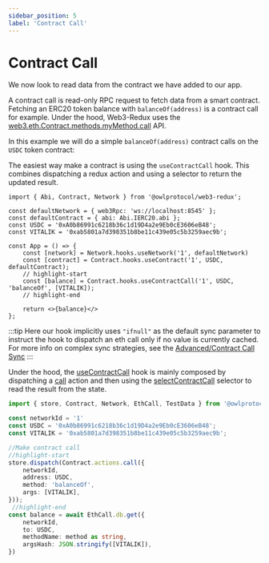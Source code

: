 ```yaml
---
sidebar_position: 5
label: 'Contract Call'
---
```



# Contract Call

We now look to read data from the contract we have added to our app.

A contract call is read-only RPC request to fetch data from a smart contract. Fetching an ERC20 token balance with `balanceOf(address)` is a contract call for example. Under the hood, Web3-Redux uses the [web3.eth.Contract.methods.myMethod.call](https://web3js.readthedocs.io/en/v1.7.0/web3-eth-contract.html#methods-mymethod-call) API.

In this example we will do a simple `balanceOf(address)` contract calls on the `USDC` token contract:


<Tabs groupId="framework">
<TabItem value="react" label="React">

The easiest way make a contract is using the `useContractCall` hook. This combines dispatching a redux action and using a selector to return the updated result.

```tsx  title="src/App.tsx"
import { Abi, Contract, Network } from '@owlprotocol/web3-redux';

const defaultNetwork = { web3Rpc: 'ws://localhost:8545' };
const defaultContract = { abi: Abi.IERC20.abi };
const USDC = '0xA0b86991c6218b36c1d19D4a2e9Eb0cE3606eB48';
const VITALIK = '0xab5801a7d398351b8be11c439e05c5b3259aec9b';

const App = () => {
    const [network] = Network.hooks.useNetwork('1', defaultNetwork)
    const [contract] = Contract.hooks.useContract('1', USDC, defaultContract);
    // highlight-start
    const [balance] = Contract.hooks.useContractCall('1', USDC, 'balanceOf', [VITALIK]);
    // highlight-end

    return <>{balance}</>
};
```

:::tip
Here our hook implicitly uses `"ifnull"` as the default sync parameter to instruct the hook to dispatch an eth call only if no value is currently cached.
For more info on complex sync strategies, see the [Advanced/Contract Call Sync](..//web3-redux-advanced/sync_contract_call.md)
:::

</TabItem>
<TabItem value="redux" label="Redux">

Under the hood, the [useContractCall](../web3-redux-reference/namespaces/Contract.md#usecontractcall) hook is mainly composed by dispatching a [call](../web3-redux-reference/namespaces/Contract.md#call) action and then using the [selectContractCall](../web3-redux-reference/namespaces/Contract.md#selectcontractcall) selector to read the result from the state.

```typescript title="src/createContractCall.ts"
import { store, Contract, Network, EthCall, TestData } from '@owlprotocol/web3-redux';

const networkId = '1'
const USDC = '0xA0b86991c6218b36c1d19D4a2e9Eb0cE3606eB48';
const VITALIK = '0xab5801a7d398351b8be11c439e05c5b3259aec9b';

//Make contract call
//highlight-start
store.dispatch(Contract.actions.call({
    networkId,
    address: USDC,
    method: 'balanceOf',
    args: [VITALIK],
}));
 //highlight-end
const balance = await EthCall.db.get({
    networkId,
    to: USDC,
    methodName: method as string,
    argsHash: JSON.stringify([VITALIK]),
})
```

</TabItem>
</Tabs>




